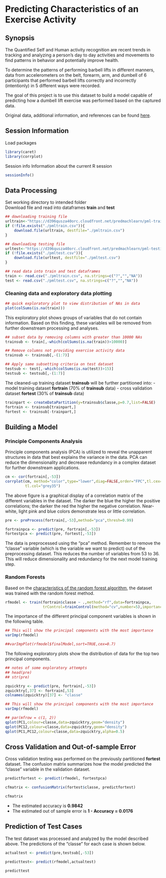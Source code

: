 Predicting Characteristics of an Exercise Activity
========================================================

## Synopsis
The Quantified Self and Human activity recognition are recent trends in tracking and analyzing a person's day to day activities and movements to find patterns in behavior and potentially improve health.

To determine the patterns of performing barbell lifts in different manners, data from accelerometers on the belt, forearm, arm, and dumbell of 6 participants that performed barbell lifts correctly and incorrectly (intentionly) in 5 different ways were recorded. 

The goal of this project is to use this dataset to build a model capable of predicting how a dumbell lift exercise was performed based on the captured data.

Original data, additional information, and references can be found [here].

## Session Information

Load packages
```r
library(caret)
library(corrplot)
```

Session info
Information about the current R session
```r
sessionInfo()
```

## Data Processing

Set working directory to intended folder  
Download file and read into dataframes **train** and **test**

```r
## downloading training file
urltrain<-"https://d396qusza40orc.cloudfront.net/predmachlearn/pml-training.csv"
if (!file.exists("./pmltrain.csv")){
    download.file(urltrain, destfile="./pmltrain.csv")
}

## downloading testing file
urltest<-"https://d396qusza40orc.cloudfront.net/predmachlearn/pml-testing.csv"
if (!file.exists("./pmltest.csv")){
    download.file(urltest, destfile="./pmltest.csv")
}

## read data into train and test dataframes
train <- read.csv("./pmltrain.csv", na.strings=c("?","","NA"))
test <- read.csv("./pmltest.csv", na.strings=c("?","","NA"))
```


### Cleaning data and exploratory data plotting

```r

## quick exploratory plot to view distribution of NAs in data
plot(colSums(is.na(train)))
```
This exploratory plot shows groups of variables that do not contain information. Based on this finding, these variables will be removed from further downstream processing and analyses.


```r
## subset data by removing columns with greater than 10000 NAs 
trainsub <- train[,-which(colSums(is.na(train))>10000)]

## Remove columns not providing exercise activity data
trainsub <- trainsub[,-(1:7)]

## Apply same subsetting criteria on test dataset
testsub <- test[,-which(colSums(is.na(test))>15)]
testsub <- testsub[,-(1:7)]

```


The cleaned-up training dataset **trainsub** will be further partitioned into: 
- model training dataset **fortrain** (70% of **trainsub** data)
- cross validation dataset **fortest** (30% of **trainsub** data)

```r

trainpart <- createDataPartition(y=trainsub$classe,p=0.7,list=FALSE)
fortrain <- trainsub[trainpart,]
fortest <- trainsub[-trainpart,]

```


## Building a Model

### Principle Components Analysis

Principle components analysis (PCA) is utilized to reveal the unapparent structures in data that best explains the variance in the data. PCA can reduce the dimensionality and decrease redundancy in a complex dataset for further downstream applications.  

```r

cm <- cor(fortrain[,-53])
corrplot(cm, method="color",type="lower",diag=FALSE,order="FPC",tl.cex=0.5,
         tl.col="grey35")

```
The above figure is a graphical display of a correlation matrix of the different variables in the dataset. The darker the blue the higher the positive correlations; the darker the red the higher the negative correlation. Near-white, light pink and blue colors demonstrate less or little correlation. 

```r

pre <- preProcess(fortrain[,-53],method="pca",thresh=0.99)

fortrainpca <- predict(pre, fortrain[,-53])
fortestpca <- predict(pre, fortest[,-53])

```
The data is preprocessed using the "pca" method. Remember to remove the "classe" variable (which is the variable we want to predict) out of the preprocessing dataset. This reduces the number of variables from 53 to 36. This will reduce dimensionality and redundancy for the next model training step.


### Random Forests

Based on the [characteristics of the random forest algorithm], the dataset was trained with the random forest method. 

```r

rfmodel <- train(fortrain$classe ~ .,method="rf",data=fortrainpca,
                 trControl=trainControl(method="cv",number=5),importance=TRUE)

```


The importance of the different principal component variables is shown in the following table.

```r
## This will show the principal components with the most importance
varImp(rfmodel)

##varImpPlot(rfmodel$finalModel,sort=TRUE,cex=0.7)
```


The following exploratory plots show the distribution of data for the top two principal components. 

```r

## notes of some exploratory attempts
## head(pre)
## str(pre)

zquicktry <- predict(pre, fortrain[,-53])
zquicktry[,37] <- fortrain[,53]
colnames(zquicktry)[37] <- "classe"

## This will show the principal components with the most importance
varImp(rfmodel)

## par(mfrow = c(1, 2))
qplot(PC1,colour=classe,data=zquicktry,geom="density")
qplot(PC12,colour=classe,data=zquicktry,geom="density")
qplot(PC1,PC12,colour=classe,data=zquicktry,alpha=0.5)

```


## Cross Validation and Out-of-sample Error

Cross validation testing was performed on the previously partitioned **fortest** dataset. The confusion matrix summarizes how the model predicted the "classe" variable in the validation dataset.

```r

predictfortest <- predict(rfmodel, fortestpca)

cfmatrix <- confusionMatrix(fortest$classe, predictfortest)

cfmatrix

```

- The estimated accuracy is **0.9842**
- The estimated out of sample error is **1 - Accuracy = 0.0176**


## Prediction of Test Cases

The test dataset was processed and analyzed by the model described above. The predictions of the "classe" for each case is shown below.

```r

actualtest <- predict(pre,testsub[,-53])

predicttest<- predict(rfmodel,actualtest)

predicttest


```



[here]:http://groupware.les.inf.puc-rio.br/har#dataset
[characteristics of the random forest algorithm]:http://en.wikipedia.org/wiki/Random_forest
